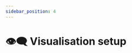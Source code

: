 ```yaml
---
sidebar_position: 4
---
```




# 👁️‍🗨️ Visualisation setup

<Title
  pre={['👩‍💻 Developers']}
  title={'👁️‍🗨️ Visualisation setup'}
  version={VERSION}
/>

<Fragment>

:::warning
This parts does not explain module bundling with <ElectronIcon/> Electron.
It provides a basic setup to work with Front and Audio services.
:::

</Fragment>

## Setup

```bash
# Navigate to source root directory
cd sound-scape-explorer

# Install audio service
pnpm install:audio

# Install front service
pnpm install:front

# ---
# In 2 distinct terminals
# ---

# one for the front service localhost:5530
pnpm front

# the other for audio service localhost:5531
# examples for different systems below

# unix
pnpm audio $(which ffmpeg) $(which ffprobe) /path/to/audio/folder

# windows
pnpm audio C:\path\to\ffmpeg.exe C:\path\to\ffprobe.exe C:\path\to\audio\folder

# windows example for ffmpeg installed through choco
pnpm audio C:\ProgramData\chocolatey\lib\ffmpeg\tools\ffmpeg\bin\ffmpeg.exe C:\ProgramData\chocolatey\lib\ffmpeg\tools\ffmpeg\bin\ffprobe.exe C:\path\to\audio

# front service is available at localhost:5530
# audio service is available at localhost:5531
```

## Front file structure

```text
sound-scape-explorer/front/
├── public/ --> Static files
├── src/
│   ├── common/
│   ├── components/
│   ├── hooks/
│   ├── pages/
│   ├── storage/
│   ├── utils/
│   ├── workers/
│   ├── App.vue --> Entry component
│   └── main.ts --> Entry point
└── package.json
```
